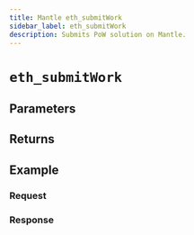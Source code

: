```yaml
---
title: Mantle eth_submitWork
sidebar_label: eth_submitWork
description: Submits PoW solution on Mantle.
---
```




# `eth_submitWork`

<Description />

## Parameters


<Params />

## Returns


<Returns />

## Example


<Example />

### Request


<Request />

### Response


<Response />
